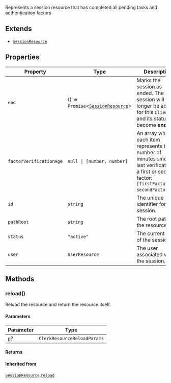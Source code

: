 Represents a session resource that has completed all pending tasks
and authentication factors

## Extends

- [`SessionResource`](session-resource.mdx)

## Properties

| Property                                                   | Type                                                         | Description                                                                                                                                             | Overrides                                                                         | Inherited from                                                                                                  |
| ---------------------------------------------------------- | ------------------------------------------------------------ | ------------------------------------------------------------------------------------------------------------------------------------------------------- | --------------------------------------------------------------------------------- | --------------------------------------------------------------------------------------------------------------- |
| <a id="end"></a> `end`                                     | () => `Promise`\<[`SessionResource`](session-resource.mdx)\> | Marks the session as ended. The session will no longer be active for this `Client` and its status will become **ended**.                                | -                                                                                 | [`SessionResource`](session-resource.mdx).[`end`](session-resource.mdx#end)                                     |
| <a id="factorverificationage"></a> `factorVerificationAge` | <code>null \| \[number, number\]</code>                      | An array where each item represents the number of minutes since the last verification of a first or second factor: `[firstFactorAge, secondFactorAge]`. | -                                                                                 | [`SessionResource`](session-resource.mdx).[`factorVerificationAge`](session-resource.mdx#factorverificationage) |
| <a id="id"></a> `id`                                       | `string`                                                     | The unique identifier for the session.                                                                                                                  | -                                                                                 | [`SessionResource`](session-resource.mdx).[`id`](session-resource.mdx#id)                                       |
| <a id="pathroot"></a> `pathRoot`                           | `string`                                                     | The root path of the resource.                                                                                                                          | -                                                                                 | [`SessionResource`](session-resource.mdx).[`pathRoot`](session-resource.mdx#pathroot)                           |
| <a id="status"></a> `status`                               | `"active"`                                                   | The current state of the session.                                                                                                                       | [`SessionResource`](session-resource.mdx).[`status`](session-resource.mdx#status) | -                                                                                                               |
| <a id="user"></a> `user`                                   | `UserResource`                                               | The user associated with the session.                                                                                                                   | [`SessionResource`](session-resource.mdx).[`user`](session-resource.mdx#user)     | -                                                                                                               |

## Methods

### reload()

Reload the resource and return the resource itself.

#### Parameters

| Parameter | Type                        |
| --------- | --------------------------- |
| `p`?      | `ClerkResourceReloadParams` |

#### Returns

#### Inherited from

[`SessionResource`](session-resource.mdx).[`reload`](session-resource.mdx#reload)
